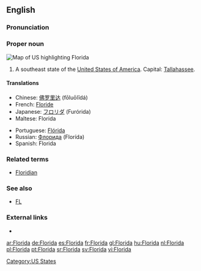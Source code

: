 ==English==

===Pronunciation===
{{rfap}}

===Proper noun===
[[Image:Map of USA highlighting Florida.png|thumb|right|Map of US highlighting Florida]]
{{en-proper noun}}

# A southeast state of the [[United States of America]]. Capital: [[Tallahassee]].

====Translations====
{{top}}
*Chinese: [[佛罗里达]] (fōluōlĭdá)
*French: [[Floride]] {{f}}
*Japanese: [[フロリダ]] (Furórida)
*Maltese: Florida
{{mid}}
*Portuguese: [[Flórida]] {{f}}
*Russian: [[Флорида]] (Florída) {{f}}
*Spanish: Florida {{f}}
{{bottom}}

===Related terms===
*[[Floridian]]

===See also===
*[[FL]]

===External links===
* {{pedialite}}

[[Category:US States]]

[[ar:Florida]]
[[de:Florida]]
[[es:Florida]]
[[fr:Florida]]
[[gl:Florida]]
[[hu:Florida]]
[[nl:Florida]]
[[pl:Florida]]
[[pt:Florida]]
[[sr:Florida]]
[[sv:Florida]]
[[vi:Florida]]